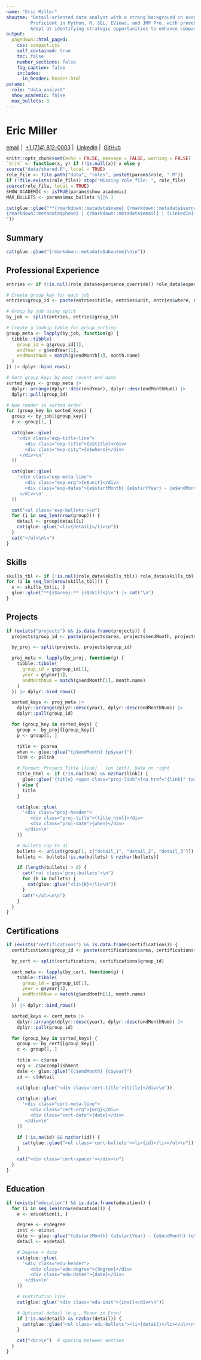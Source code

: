 ```yaml
--- 
name: "Eric Miller"
aboutme: "Detail-oriented data analyst with a strong background in economics and quantitative analysis.
         Proficient in Python, R, SQL, EViews, and JMP Pro, with proven expertise in time-series econometrics and forecasting methods. 
         Adept at identifying strategic opportunities to enhance company margins and maximize profitability through comprehensive, data-driven analysis."
output:
  pagedown::html_paged:
    css: compact.css
    self_contained: true
    toc: false
    number_sections: false
    fig_caption: false
    includes:
      in_header: header.html
params:
  role: "data_analyst"
  show_academic: false
  max_bullets: 3
---
```


<div class="centered-header">
  <h1>Eric Miller</h1>
  <p class="contact-info">
    <a href="mailto:ericmiller@callutheran.edu">email</a>&nbsp;|&nbsp;
    <a href="tel:+17148120003">+1 (714) 812-0003</a>&nbsp;|&nbsp;
    <a href="https://www.linkedin.com/in/eric-miller-20a162224/">LinkedIn</a>&nbsp;|&nbsp;
    <a href="https://github.com/eagereconomist">GitHub</a>
  </p>
</div>

```r
knitr::opts_chunk$set(echo = FALSE, message = FALSE, warning = FALSE)
`%||%` <- function(x, y) if (!is.null(x)) x else y
source("data/shared.R", local = TRUE)
role_file <- file.path("data", "roles", paste0(params$role, ".R"))
if (!file.exists(role_file)) stop("Missing role file: ", role_file)
source(role_file, local = TRUE)
SHOW_ACADEMIC <- isTRUE(params$show_academic)
MAX_BULLETS <- params$max_bullets %||% 3
```

```r
cat(glue::glue("**{rmarkdown::metadata$name} {rmarkdown::metadata$surname}**  
{rmarkdown::metadata$phone} | {rmarkdown::metadata$email} | [LinkedIn]({rmarkdown::metadata$linkedin} | {rmarkdown::metadata$github})  
"))
```

## Summary 
```r
cat(glue::glue("{rmarkdown::metadata$aboutme}\n\n"))
```

## Professional Experience  
```r
entries <- if (!is.null(role_data$experience_override)) role_data$experience_override else professional_experience

# Create group key for each job
entries$group_id <- paste(entries$title, entries$unit, entries$where, entries$startMonth, entries$startYear, entries$endMonth, entries$endYear)

# Group by job using split
by_job <- split(entries, entries$group_id)

# Create a lookup table for group sorting
group_meta <- lapply(by_job, function(g) {
  tibble::tibble(
    group_id = g$group_id[1],
    endYear = g$endYear[1],
    endMonthNum = match(g$endMonth[1], month.name)
  )
}) |> dplyr::bind_rows()

# Sort group keys by most recent end date
sorted_keys <- group_meta |> 
  dplyr::arrange(dplyr::desc(endYear), dplyr::desc(endMonthNum)) |> 
  dplyr::pull(group_id)

# Now render in sorted order
for (group_key in sorted_keys) {
  group <- by_job[[group_key]]
  e <- group[1, ]

  cat(glue::glue(
    '<div class="exp-title-line">
       <div class="exp-title">{e$title}</div>
       <div class="exp-city">{e$where}</div>
     </div>\n'
  ))

  cat(glue::glue(
    '<div class="exp-meta-line">
       <div class="exp-org">{e$unit}</div>
       <div class="exp-dates">{e$startMonth} {e$startYear} - {e$endMonth} {e$endYear}</div>
     </div>\n'
  ))

  cat("<ul class='exp-bullets'>\n")
  for (i in seq_len(nrow(group))) {
    detail <- group$detail[i]
    cat(glue::glue("<li>{detail}</li>\n"))
  }
  cat("</ul>\n\n")
}
```

## Skills
```r
skills_tbl <- if (!is.null(role_data$skills_tbl)) role_data$skills_tbl else skills
for (i in seq_len(nrow(skills_tbl))) {
  s <- skills_tbl[i, ]
  glue::glue("**{s$area}:** {s$skills}\n") |> cat("\n")
}
```

## Projects  
```r
if (exists("projects") && is.data.frame(projects)) {
  projects$group_id <- paste(projects$area, projects$endMonth, projects$year)

  by_proj <- split(projects, projects$group_id)

  proj_meta <- lapply(by_proj, function(g) {
    tibble::tibble(
      group_id = g$group_id[1],
      year = g$year[1],
      endMonthNum = match(g$endMonth[1], month.name)
    )
  }) |> dplyr::bind_rows()

  sorted_keys <- proj_meta |>
    dplyr::arrange(dplyr::desc(year), dplyr::desc(endMonthNum)) |>
    dplyr::pull(group_id)

  for (group_key in sorted_keys) {
    group <- by_proj[[group_key]]
    p <- group[1, ]

    title <- p$area
    when <- glue::glue("{p$endMonth} {p$year}")
    link <- p$link

    # Format: Project Title [link]   (on left), Date on right
    title_html <- if (!is.na(link) && nzchar(link)) {
      glue::glue('{title} <span class="proj-link">[<a href="{link}" target="_blank">click here to view project</a>]</span>')
    } else {
      title
    }

    cat(glue::glue(
      '<div class="proj-header">
         <div class="proj-title">{title_html}</div>
         <div class="proj-date">{when}</div>
       </div>\n'
    ))

    # Bullets (up to 3)
    bullets <- unlist(group[1, c("detail_1", "detail_2", "detail_3")])
    bullets <- bullets[!is.na(bullets) & nzchar(bullets)]

    if (length(bullets) > 0) {
      cat("<ul class='proj-bullets'>\n")
      for (b in bullets) {
        cat(glue::glue("<li>{b}</li>\n"))
      }
      cat("</ul>\n\n")
    }
  }
}
```

## Certifications
```r
if (exists("certifications") && is.data.frame(certifications)) {
  certifications$group_id <- paste(certifications$area, certifications$endMonth, certifications$year)

  by_cert <- split(certifications, certifications$group_id)

  cert_meta <- lapply(by_cert, function(g) {
    tibble::tibble(
      group_id = g$group_id[1],
      year = g$year[1],
      endMonthNum = match(g$endMonth[1], month.name)
    )
  }) |> dplyr::bind_rows()

  sorted_keys <- cert_meta |>
    dplyr::arrange(dplyr::desc(year), dplyr::desc(endMonthNum)) |>
    dplyr::pull(group_id)

  for (group_key in sorted_keys) {
    group <- by_cert[[group_key]]
    c <- group[1, ]

    title <- c$area
    org <- c$accomplishment
    date <- glue::glue("{c$endMonth} {c$year}")
    id <- c$detail

    cat(glue::glue("<div class='cert-title'>{title}</div>\n"))

    cat(glue::glue(
      '<div class="cert-meta-line">
         <div class="cert-org">{org}</div>
         <div class="cert-date">{date}</div>
       </div>\n'
    ))

    if (!is.na(id) && nzchar(id)) {
      cat(glue::glue("<ul class='cert-bullets'><li>{id}</li></ul>\n"))
    }

    cat("<div class='cert-spacer'></div>\n")
  }
}
```

## Education
```r
if (exists("education") && is.data.frame(education)) {
  for (i in seq_len(nrow(education))) {
    e <- education[i, ]

    degree <- e$degree
    inst <- e$inst
    date <- glue::glue("{e$startMonth} {e$startYear} - {e$endMonth} {e$endYear}")
    detail <- e$detail

    # Degree + date
    cat(glue::glue(
      '<div class="edu-header">
         <div class="edu-degree">{degree}</div>
         <div class="edu-dates">{date}</div>
       </div>\n'
    ))

    # Institution line
    cat(glue::glue('<div class="edu-inst">{inst}</div>\n'))

    # Optional detail (e.g., Minor in Econ)
    if (!is.na(detail) && nzchar(detail)) {
      cat(glue::glue("<ul class='edu-bullets'><li>{detail}</li></ul>\n"))
    }

    cat("<br>\n")  # spacing between entries
  }
}
```
